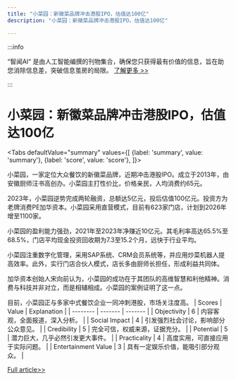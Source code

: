 ```yaml
---
title: "小菜园：新徽菜品牌冲击港股IPO，估值达100亿"
description: "小菜园：新徽菜品牌冲击港股IPO，估值达100亿"

---
```



:::info

“智闻AI“ 是由人工智能编撰的刊物集合，确保您只获得最有价值的信息，旨在助您消除信息差，突破信息茧房的局限。  [了解更多 >>](/)

:::

# 小菜园：新徽菜品牌冲击港股IPO，估值达100亿


<Tabs
	defaultValue="summary"
	values={[
	{label: 'summary', value: 'summary'},
	{label: 'score', value: 'score'},
]}>
<TabItem value="summary">


小菜园，一家定位大众餐饮的新徽菜品牌，近期冲击港股IPO。成立于2013年，由安徽厨师汪书高创办。小菜园主打性价比，价格亲民，人均消费约65元。

2023年，小菜园逆势完成两轮融资，总额达5亿元，投后估值100亿元。投资方为老牌消费PE加华资本。小菜园采用直营模式，目前有623家门店，计划到2026年增至1100家。

小菜园的盈利能力强劲，2021年至2023年净赚近10亿元。其毛利率高达65.5%至68.5%，门店平均现金投资回收期为7.3至15.2个月，远快于行业平均。

小菜园注重数字化管理，采用SAP系统、CRM会员系统等，并应用炒菜机器人提高效率。此外，实行门店合伙人模式，店长多由厨师长担任，形成利益共同体。

加华资本创始人宋向前认为，小菜园的成功在于其团队的高维智慧和利他精神。消费与科技并非对立，而是相辅相成。小菜园的案例证明了这一点。

目前，小菜园正与多家中式餐饮企业一同冲刺港股，市场关注度高。
</TabItem>
<TabItem value="score">
	| Scores     | Value   | Explanation |
	| -------- | ------- | ------- |
	| Objectivity  | 6    | 内容客观，全面报道，深入分析。    |
	| Social Impact | 4     | 引发强烈社会讨论，影响部分公众意见。    |
	| Credibility    | 5    | 完全可信，权威来源，证据充分。    |
	| Potential    | 5    | 潜力巨大，几乎必然引发更大事件。    |
	| Practicality    | 4    | 高度实用，可直接应用于实际问题。    |
	| Entertainment Value    | 3    | 具有一定娱乐价值，能吸引部分观众。    |
</TabItem>
</Tabs>

[Full article>>](https://www.36kr.com/p/2900146070068097)
